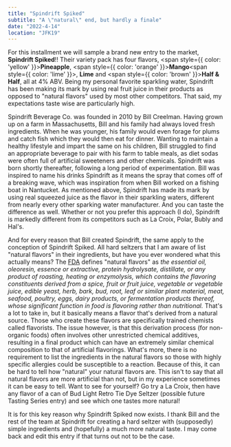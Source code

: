 ```yaml
---
title: "Spindrift Spiked"
subtitle: "A \"natural\" end, but hardly a finale"
date: "2022-4-14"
location: "JFK19"
---
```


For this installment we will sample a brand new entry to the market, **Spindrift Spiked**!! Their variety pack has four flavors, <span style={{ color: 'yellow' }}>**Pineapple**</span>, <span style={{ color: 'orange' }}>**Mango**</span><span style={{ color: 'lime' }}>, **Lime**</span> and <span style={{ color: 'brown' }}>**Half & Half**</span>, all at 4% ABV. Being my personal favorite sparkling water, Spindrift has been making its mark by using real fruit juice in their products as opposed to "natural flavors" used by most other competitors. That said, my expectations taste wise are particularly high.

Spindrift Beverage Co. was founded in 2010 by Bill Creelman. Having grown up on a farm in Massachusetts, Bill and his family had always loved fresh ingredients. When he was younger, his family would even forage for plums and catch fish which they would then eat for dinner. Wanting to maintain a healthy lifestyle and impart the same on his children, Bill struggled to find an appropriate beverage to pair with his farm to table meals, as diet sodas were often full of artificial sweeteners and other chemicals. Spindrift was born shortly thereafter, following a long period of experimentation. Bill was inspired to name his drinks Spindrift as it means the spray that comes off of a breaking wave, which was inspiration from when Bill worked on a fishing boat in Nantucket. As mentioned above, Spindrift has made its mark by using real squeezed juice as the flavor in their sparkling waters, different from nearly every other sparking water manufacturer. And you can taste the difference as well. Whether or not you prefer this approach (I do), Spindrift is markedly different from its competitors such as La Croix, Polar, Bubly and Hal's.

And for every reason that Bill created Spindrift, the same apply to the conception of Spindrift Spiked. All hard seltzers that I am aware of list "natural flavors" in their ingredients, but have you ever wondered what this actually means? The <a href="https://www.accessdata.fda.gov/scripts/cdrh/cfdocs/cfcfr/cfrsearch.cfm?fr=501.22" target="_blank" rel="noreferrer">FDA</a> defines "natural flavors" as *the essential oil, oleoresin, essence or extractive, protein hydrolysate, distillate, or any product of roasting, heating or enzymolysis, which contains the flavoring constituents derived from a spice, fruit or fruit juice, vegetable or vegetable juice, edible yeast, herb, bark, bud, root, leaf or similar plant material, meat, seafood, poultry, eggs, dairy products, or fermentation products thereof, whose significant function in food is flavoring rather than nutritional.* That's a lot to take in, but it basically means a flavor that's derived from a natural source. Those who create these flavors are specifically trained chemists called flavorists. The issue however, is that this derivation process (for non-organic foods) often involves other unrestricted chemical additives, resulting in a final product which can have an extremely similar chemical composition to that of artificial flavorings. What's more, there is no requirement to list the ingredients in the natural flavors so those with highly specific allergies could be susceptible to a reaction. Because of this, it can be hard to tell how "natural" your natural flavors are. This isn't to say that all natural flavors are more artificial than not, but in my experience sometimes it can be easy to tell. Want to see for yourself? Go try a La Croix, then have any flavor of a can of Bud Light Retro Tie Dye Seltzer (possible future Tasting Series entry) and see which one tastes more natural!

It is for this key reason why Spindrift Spiked now exists. I thank Bill and the rest of the team at Spindrift for creating a hard seltzer with (supposedly) simple ingredients and (hopefully) a much more natural taste. I may come back and edit this entry if that turns out not to be the case.